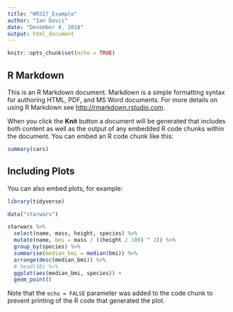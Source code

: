 ```yaml
---
title: "WR327_Example"
author: "Ian Davis"
date: "December 4, 2018"
output: html_document
---
```


```r
knitr::opts_chunk$set(echo = TRUE)
```

## R Markdown

This is an R Markdown document. Markdown is a simple formatting syntax for authoring HTML, PDF, and MS Word documents. For more details on using R Markdown see <http://rmarkdown.rstudio.com>.

When you click the **Knit** button a document will be generated that includes both content as well as the output of any embedded R code chunks within the document. You can embed an R code chunk like this:

```r
summary(cars)
```

## Including Plots

You can also embed plots, for example:

```r

library(tidyverse)

data("starwars")

starwars %>%
  select(name, mass, height, species) %>%
  mutate(name, bmi = mass / ((height / 100) ^ 2)) %>%
  group_by(species) %>%
  summarise(median_bmi = median(bmi)) %>%
  arrange(desc(median_bmi)) %>%
  # head(10) %>%
  ggplot(aes(median_bmi, species)) +
  geom_point()
```

Note that the `echo = FALSE` parameter was added to the code chunk to prevent printing of the R code that generated the plot.

